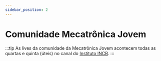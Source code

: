```yaml
---
sidebar_position: 2
---
```


# Comunidade Mecatrônica Jovem

:::tip
As lives da comunidade da Mecatrônica Jovem acontecem todas as quartas e quinta (úteis) no canal do [Instituto INCB](https://www.youtube.com/@InstitutoNCBNewtonCBraga).
:::

